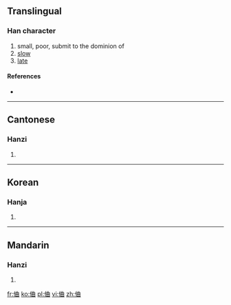 ==Translingual==

===Han character===
{{Han char|rn=9|rad=人|as=06|sn=8|four=|canj=人廿田 (OTW)}}

# small, poor, submit to the dominion of
# [[slow]]
# [[late]]

====References====
* {{Han ref|kx=0100.260|hdz=10147.110|uh=344B|ud=13387}}

----

==Cantonese==

===Hanzi===
{{yue-hanzi|jyut=|y=kung4}}

# {{defn|lang=yue|sort=人06}}

----

==Korean==

===Hanja===
{{ko-hanja|hangeul=궁|rv=gung|mr=kung|y=kwung}}

# {{defn|lang=ko|sort=人06}}

----

==Mandarin==

===Hanzi===
{{cmn-hanzi|pin=[[qióng]] ([[qiong2]]), [[jiòng]] ([[jiong4]]), [[kǒng]] ([[kong3]])|wg=ch'iung<sup>2</sup>, chiung<sup>4</sup>, k'ung<sup>3</sup>}}

# {{defn|lang=cmn|sort=人06}}

[[fr:㑋]]
[[ko:㑋]]
[[pl:㑋]]
[[vi:㑋]]
[[zh:㑋]]